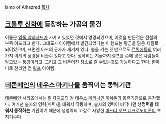 lamp of Alhazred
[[목차]] 
== [[크툴루 신화]]에 등장하는 가공의 물건 ==

이름은 [[압둘 알하자드]]가 가지고 있었던 것에서 명명되었으며, 이것을 만든것은 전설의 부족 아드라고 한다. 고대도시 아이렘에서 발견되었다는 이 램프는 황금을 닮은 재질로 되어있으며, 표면엔 아드의 문자가 새겨져 있다. 불을 켜는 것 만으로도 [[르뤼에]]등의 여러가지 이계의 풍경을 비출수 있다고 한다. 정확히는 지금까지 램프를 손에 넣은 사람들이 알고있는 풍경이라고. 그리고 그 비추어진 장소로 갈 수있는것도 가능하다고 한다. 한마디로 천리안 겸 [[워프]] 아이템.

== [[데몬베인]]의 [[데우스 마키나]]를 움직이는 동력기관 ==
[[데몬베인]] 시리즈에서는 [[알 아지프]]의 원 [[데우스 마키나]]인 [[아이온]]의 동력기관으로 등장했다.
여기선 술자의 영력(마력)을 태워서 작동하며, 술자의 영력이 바닥나면 '''생명력을 태워서 동작하는''' 기관이기 때문에 생명력의 고갈로 사망한 [[마스터 오브 네크로노미콘]]이 부지기수다.
